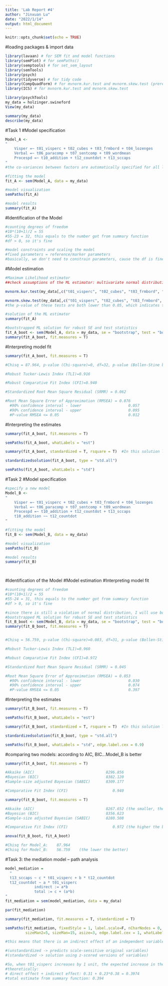 ```yaml
---
title: 'Lab Report #4'
author: "Jinxuan Lu"
date: "2022/1/14"
output: html_document
---
```


```r
knitr::opts_chunk$set(echo = TRUE)
```

#loading packages & import data

```r
library(lavaan) # for SEM fit and model functions
library(semPlot) # for semPaths()
library(semptools) # for set_sem_layout
library(semTools)
library(psych)
library(tidyverse) # for tidy code
library(CompQuadForm) # for mvnorm.kur.test and mvnorm.skew.test (prerequisite) 
library(ICS) # for mvnorm.kur.test and mvnorm.skew.test

library(psychTools)
my_data = holzinger.swineford
View(my_data)

summary(my_data)
describe(my_data)

```


#Task 1
#Model specification
```r
Model_A <- 
"
    Visper =~ t01_visperc + t02_cubes + t03_frmbord + t04_lozenges
    Verbal =~ t06_paracomp + t07_sentcomp + t09_wordmean
    Procespd =~ t10_addition + t12_countdot + t13_sccaps      
"
#the co-variances between factors are automatically specified for all latent factors

#fitting the model
fit_A <- sem(Model_A, data = my_data)

#model visualization
semPaths(fit_A)

#model results
summary(fit_A)


```


#Identification of the Model
```r
#counting degrees of freedom
#10*(10+1)/2 = 55
#55-23 = 32, this equals to the number got from summary function
#df > 0, so it's fine

#model constraints and scaling the model
#fixed parameters = reference/marker parameters
#basically, we don't need to constrain parameters, cause the df is fine enough

```

#Model estimation
```r
#Maximum Likelihood estimator 
##check assumptions of the ML estimator: multivariate normal distribution:

mvnorm.kur.test(my_data[,c("t01_visperc", "t02_cubes", "t03_frmbord", "t04_lozenges", "t06_paracomp", "t07_sentcomp", "t09_wordmean", "t10_addition", "t12_countdot", "t13_sccaps")])

mvnorm.skew.test(my_data[,c("t01_visperc", "t02_cubes", "t03_frmbord", "t04_lozenges", "t06_paracomp", "t07_sentcomp", "t09_wordmean", "t10_addition", "t12_countdot", "t13_sccaps")])
#the p-value of these tests are both lower than 0.05, which indicates the violation of the multivariate normality assumption. And these variables are endogenous, so I need to use bootstrapped ML solution

#solution of the ML estimator
summary(fit_A)

#bootstrapped ML solution for robust SE and test statistics
fit_A_boot <- sem(Model_A, data = my_data, se = "bootstrap", test = "bootstrap")
summary(fit_A_boot, fit.measures = T)

```

#Interpreting model fit
```r
summary(fit_A_boot, fit.measures = T)

#Chisq = 87.964, p-value (Chi-square)=0, df=32, p-value (Bollen-Stine bootstrap) = 0

#Robust Tucker-Lewis Index (TLI)=0.916

#Robust Comparative Fit Index (CFI)=0.940

#Standardized Root Mean Square Residual (SRMR) = 0.062

#Root Mean Square Error of Approximation (RMSEA) = 0.076
  #90% confidence interval - lower                     0.057
  #90% confidence interval - upper                     0.095
  #P-value RMSEA <= 0.05                               0.012

```

#Interpreting the estimates
```r
summary(fit_A_boot, fit.measures = T)

semPaths(fit_A_boot, whatLabels = "est")

summary(fit_A_boot, standardized = T, rsquare = T)  #In this solution lavaan automatically shifts the fixed parameter to the variance of the exogenous factors, so we can get comparable estimates for all latent factor loadings in the same model

standardizedsolution(fit_A_boot, type = "std.all")

semPaths(fit_A_boot, whatLabels = "std")

```


#Task 2
#Model specification
```r
#specify a new model
Model_B <- 
"
    Visper =~ t01_visperc + t02_cubes + t03_frmbord + t04_lozenges
    Verbal =~ t06_paracomp + t07_sentcomp + t09_wordmean
    Procespd =~ t10_addition + t12_countdot + t13_sccaps
    t10_addition ~~ t12_countdot
"

#fitting the model
fit_B <- sem(Model_B, data = my_data)

#model visualization
semPaths(fit_B)

#model results
summary(fit_B)

	
```

#Identification of the Model
#Model estimation
#Interpreting model fit
```r
#counting degrees of freedom
#10*(10+1)/2 = 55
#55-24 = 31, this equals to the number got from summary function
#df > 0, so it's fine

#since there is still a violation of normal distribution, I will use bootstrapped ML solution
#bootstrapped ML solution for robust SE and test statistics
fit_B_boot <- sem(Model_B, data = my_data, se = "bootstrap", test = "bootstrap")
summary(fit_B_boot, fit.measures = T)


#Chisq = 56.759, p-value (Chi-square)=0.003, df=31, p-value (Bollen-Stine bootstrap) = 0.009

#Robust Tucker-Lewis Index (TLI)=0.960

#Robust Comparative Fit Index (CFI)=0.972

#Standardized Root Mean Square Residual (SRMR) = 0.045

#Root Mean Square Error of Approximation (RMSEA) = 0.053
  #90% confidence interval - lower                     0.030
  #90% confidence interval - upper                     0.074
  #P-value RMSEA <= 0.05                               0.397

```

#Interpreting the estimates
```r
summary(fit_B_boot, fit.measures = T)

semPaths(fit_B_boot, whatLabels = "est")

summary(fit_B_boot, standardized = T, rsquare = T)  #In this solution lavaan automatically shifts the fixed parameter to the variance of the exogenous factors, so we can get comparable estimates for all latent factor loadings in the same model

standardizedsolution(fit_B_boot, type = "std.all")

semPaths(fit_B_boot, whatLabels = "std", edge.label.cex = 0.9)


```

#comparing two models: according to AIC, BIC...Model_B is better
```r
summary(fit_A_boot, fit.measures = T)

#Akaike (AIC)                                8296.856
#Bayesian (BIC)                              8382.120
#Sample-size adjusted Bayesian (SABIC)       8309.177

#Comparative Fit Index (CFI)                    0.940

```

```r
summary(fit_B_boot, fit.measures = T)

#Akaike (AIC)                                8267.652 (the smaller, the better)
#Bayesian (BIC)                              8356.623
#Sample-size adjusted Bayesian (SABIC)       8280.508

#Comparative Fit Index (CFI)                    0.972 (the higher the better)

```

```r
anova(fit_B_boot, fit_A_boot)

#Chisq for Model_A:    87.964
#Chisq for Model_B:    56.759    (the lower the better)

```

#Task 3: the mediation model -- path analysis
```r
model_mediation =
  "
  t13_sccaps ~ c * t01_visperc + b * t12_countdot
  t12_countdot ~ a * t01_visperc
             indirect := a*b
             total := c + (a*b)
"
fit_mediation = sem(model_mediation, data = my_data)

par(fit_mediation)

summary(fit_mediation, fit.measures = T, standardized = T)

semPaths(fit_mediation, fixedStyle = 1, label.scale=F, nCharNodes = 0,
         sizeMan2=5, sizeMan=15, asize=3, edge.label.cex = 1, whatLabels = "std")

#this means that there is an indirect effect of an independent variable, via an mediating variable, on the dependent variable

#(unstandardized -> predicts scale-sensitive original variables)
#(standardized -> solution using z-scored versions of variables)

#So, when t01_visperc increases by 1 unit, the expected increase in the value of t13_sccaps is:
#theoretically:
# direct effect + indirect effect: 0.31 + 0.23*0.38 = 0.3974
#total estimate from summary function: 0.394


```